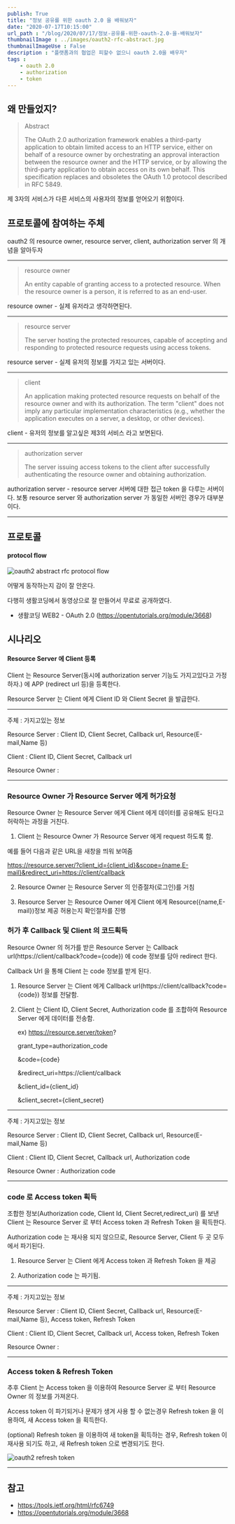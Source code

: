 ```yaml
---
publish: True
title: "정보 공유를 위한 oauth 2.0 을 배워보자"
date: "2020-07-17T10:15:00"
url_path : "/blog/2020/07/17/정보-공유를-위한-oauth-2.0-을-배워보자"
thumbnailImage : ../images/oauth2-rfc-abstract.jpg
thumbnailImageUse : False
description : "플랫폼과의 협업은 피할수 없으니 oauth 2.0을 배우자"
tags : 
    - oauth 2.0
    - authorization
    - token
---
```


## 왜 만들었지?

   > Abstract
   > 
   > The OAuth 2.0 authorization framework enables a third-party
   > application to obtain limited access to an HTTP service, either on
   > behalf of a resource owner by orchestrating an approval interaction
   > between the resource owner and the HTTP service, or by allowing the
   > third-party application to obtain access on its own behalf.  This
   > specification replaces and obsoletes the OAuth 1.0 protocol described
   > in RFC 5849.

   제 3자의 서비스가 다른 서비스의 사용자의 정보를 얻어오기 위함이다.

## 프로토콜에 참여하는 주체

 oauth2 의 resource owner, resource server, client, authorization server 의 개념을 알아두자

---

   > resource owner
   > 
   > An entity capable of granting access to a protected resource.
   > When the resource owner is a person, it is referred to as an
   > end-user.

resource owner - 실제 유저라고 생각하면된다.

---
   
   > resource server
   >
   > The server hosting the protected resources, capable of accepting
   > and responding to protected resource requests using access tokens.

resource server - 실제 유저의 정보를 가지고 있는 서버이다.

---

   > client
   >
   > An application making protected resource requests on behalf of the
   > resource owner and with its authorization.  The term "client" does
   > not imply any particular implementation characteristics (e.g.,
   > whether the application executes on a server, a desktop, or other
   > devices).

client - 유저의 정보를 알고싶은 제3의 서비스 라고 보면된다.

---

   > authorization server
   >
   > The server issuing access tokens to the client after successfully
   > authenticating the resource owner and obtaining authorization.

authorization server - resource server 서버에 대한 접근 token 을 다루는 서버이다. 
 보통 resource server 와 authorization server 가 동일한 서버인 경우가 대부분이다.

---

## 프로토콜

#### protocol flow

![oauth2 abstract rfc protocol flow](../images/oauth2-rfc-abstract.jpg)

어떻게 동작하는지 감이 잘 안온다.

다행히 생활코딩에서 동영상으로 잘 만들어서 무료로 공개하였다.
 
 - 생활코딩 WEB2 - OAuth 2.0 (https://opentutorials.org/module/3668)


## 시나리오

#### Resource Server 에 Client 등록

Client 는 Resource Server(동시에 authorization server 기능도 가지고있다고 가정하자.) 에 APP (redirect url 등)을 등록한다.

Resource Server 는 Client 에게 Client ID 와 Client Secret 을 발급한다.

 
---

주체 : 가지고있는 정보

Resource Server : Client ID, Client Secret, Callback url, Resource(E-mail,Name 등)

Client : Client ID, Client Secret, Callback url

Resource Owner :

---

### Resource Owner 가 Resource Server 에게 허가요청

 Resource Owner 는 Resource Server 에게 Client 에게 데이터를 공유해도 된다고 허락하는 과정을 거친다.

 1. Client 는 Resource Owner 가 Resource Server 에게 request 하도록 함.
 
 예를 들어 다음과 같은 URL을 새창을 띄워 보여줌

 https://resource.server/?client_id={client_id}&scope={name,E-mail}&redirect_uri=https://client/callback


 2. Resource Owner 는 Resource Server 의 인증절차(로그인)를 거침

 3. Resource Server 는 Resource Owner 에게 Client 에게 Resource({name,E-mail})정보 제공 허용는지 확인절차를 진행


### 허가 후 Callback 및 Client 의 코드획득

 Resource Owner 의 허가를 받은 Resource Server 는 Callback url(https://client/callback?code={code}) 에 code 정보를 담아 redirect 한다.

 Callback Url 을 통해 Client 는 code 정보를 받게 된다.

 1. Resource Server 는 Client 에게 Callback url(https://client/callback?code={code}) 정보를 전달함.

 2.  Client 는 Client ID, Client Secret, Authorization code 를 조합하여 Resource Server 에게 데이터를 전송함.
     
     ex) https://resource.server/token?
     
     grant_type=authorization_code
     
     &code={code} 
     
     &redirect_uri=https://client/callback
     
     &client_id={client_id}
     
     &client_secret={client_secret}


---

주체 : 가지고있는 정보

Resource Server : Client ID, Client Secret, Callback url, Resource(E-mail,Name 등)

Client : Client ID, Client Secret, Callback url, Authorization code 

Resource Owner : Authorization code 

---

### code 로 Access token 획득

 조합한 정보(Authorization code, Client Id, Client Secret,redirect_uri) 를 보낸 Client 는 
 Resource Server 로 부터 Access token 과 Refresh Token 을 획득한다.

 Authorization code 는 재사용 되지 않으므로, Resource Server, Client 두 곳 모두에서 파기된다.

 1. Resource Server 는 Client 에게 Access token 과 Refresh Token 을 제공

 2. Authorization code 는 파기됨.


---

주체 : 가지고있는 정보

Resource Server : Client ID, Client Secret, Callback url, Resource(E-mail,Name 등), Access token, Refresh Token

Client : Client ID, Client Secret, Callback url, Access token, Refresh Token

Resource Owner : 

---

### Access token & Refresh Token

 추후 Client 는 Access token 을 이용하여 Resource Server 로 부터 Resource Owner 의 정보를 가져온다.

 Access token 이 파기되거나 문제가 생겨 사용 할 수 없는경우 Refresh token 을 이용하여, 새 Access token 을 획득한다. 

 (optional) Refresh token 을 이용하여 새 token을 획득하는 경우, Refresh token 이 재사용 되기도 하고, 새 Refresh token 으로 변경되기도 한다.

![oauth2 refresh token](../images/oauth2-rfc-refresh-token.jpg)

---

## 참고

 - https://tools.ietf.org/html/rfc6749
 - https://opentutorials.org/module/3668
